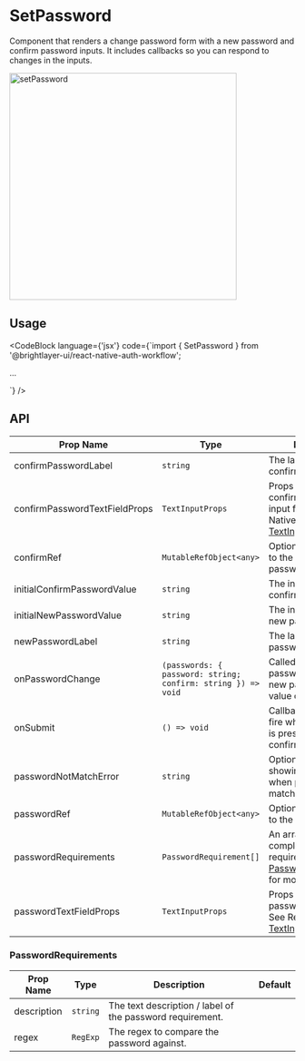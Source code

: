 
# SetPassword

Component that renders a change password form with a new password and confirm password inputs. It includes callbacks so you can respond to changes in the inputs.

<img width="400" alt="setPassword" src={setPassword} />

## Usage

<CodeBlock
    language={'jsx'}
    code={`import { SetPassword } from '@brightlayer-ui/react-native-auth-workflow';

...

<SetPassword />`}
/>

## API

| Prop Name                     | Type                                                         | Description                                                                                                                                                            | Default    |
| ----------------------------- | ------------------------------------------------------------ | ---------------------------------------------------------------------------------------------------------------------------------------------------------------------- | ---------- |
| confirmPasswordLabel          | `string`                                                     | The label for the confirm password field.                                                                                                                              | 'Confirm'  |
| confirmPasswordTextFieldProps | `TextInputProps`                                             | Props to pass to the confirm password input field. See React Native Paper [TextInputProps](https://callstack.github.io/react-native-paper/docs/components/TextInput/). |            |
| confirmRef                    | `MutableRefObject<any>`                                      | Optional ref to forward to the confirm password input.                                                                                                                 |            |
| initialConfirmPasswordValue   | `string`                                                     | The initial value for the confirm password field.                                                                                                                      |            |
| initialNewPasswordValue       | `string`                                                     | The initial value for the new password field.                                                                                                                          |            |
| newPasswordLabel              | `string`                                                     | The label for the new password field.                                                                                                                                  | 'Password' |
| onPasswordChange              | `(passwords: { password: string; confirm: string }) => void` | Called when the new password or confirm new password fields value changes.                                                                                             |            |
| onSubmit                      | `() => void`                                                 | Callback function to fire when the Enter key is pressed in the confirm field.                                                                                          |            |
| passwordNotMatchError         | `string`                                                     | Optional text for showing message when passwords not match.                                                                                                            |            |
| passwordRef                   | `MutableRefObject<any>`                                      | Optional ref to forward to the password input.                                                                                                                         |            |
| passwordRequirements          | `PasswordRequirement[]`                                      | An array of password complexity requirements . See [PasswordRequirements](#PasswordRequirements) for more details.                                                     |            |
| passwordTextFieldProps        | `TextInputProps`                                             | Props to pass to the password input field. See React Native Paper [TextInputProps](https://callstack.github.io/react-native-paper/docs/components/TextInput/).         |            |

### PasswordRequirements

| Prop Name   | Type     | Description                                               | Default |
| ----------- | -------- | --------------------------------------------------------- | ------- |
| description | `string` | The text description / label of the password requirement. |         |
| regex       | `RegExp` | The regex to compare the password against.                |         |
